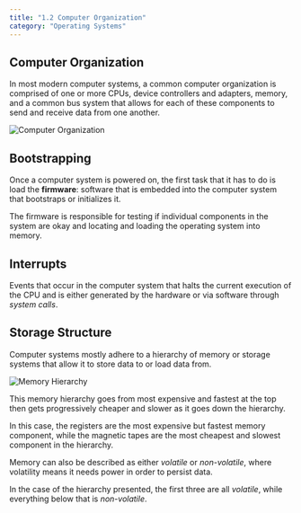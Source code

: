 ```yaml
---
title: "1.2 Computer Organization"
category: "Operating Systems"
---
```


## Computer Organization
In most modern computer systems, a common computer organization is
comprised of one or more CPUs, device controllers and adapters, 
memory, and a common bus system that allows for each of these 
components to send and receive data from one another.

![Computer Organization](../../../../images/computer-organization.png)

## Bootstrapping
Once a computer system is powered on, the first task that it has to 
do is load the **firmware**: software that is embedded into the 
computer system that bootstraps or initializes it.

The firmware is responsible for testing if individual components in 
the system are okay and locating and loading the operating system 
into memory.

## Interrupts
Events that occur in the computer system that halts the current 
execution of the CPU and is either generated by the hardware or 
via software through *system calls*.

## Storage Structure
Computer systems mostly adhere to a hierarchy of memory or storage 
systems that allow it to store data to or load data from.

![Memory Hierarchy](../../../../images/memory-hierarchy.png)

This memory hierarchy goes from most expensive and fastest at the top 
then gets progressively cheaper and slower as it goes down the hierarchy.

In this case, the registers are the most expensive but fastest memory 
component, while the magnetic tapes are the most cheapest and slowest 
component in the hierarchy.

Memory can also be described as either *volatile* or *non-volatile*, 
where volatility means it needs power in order to persist data.

In the case of the hierarchy presented, the first three are all 
*volatile*, while everything below that is *non-volatile*.